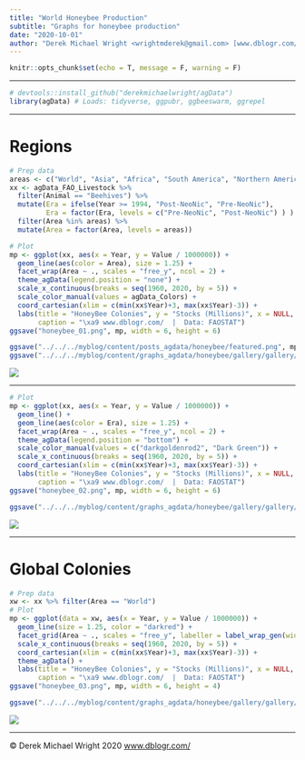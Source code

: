 ```yaml
---
title: "World Honeybee Production"
subtitle: "Graphs for honeybee production"
date: "2020-10-01"
author: "Derek Michael Wright <wrightmderek@gmail.com> [www.dblogr.com/](https://dblogr.com/) [-Image Gallery-](https://dblogr.com/graphs_agdata/honeybee/)"
---
```


```r
knitr::opts_chunk$set(echo = T, message = F, warning = F)
```

---

```r
# devtools::install_github("derekmichaelwright/agData")
library(agData) # Loads: tidyverse, ggpubr, ggbeeswarm, ggrepel
```

---

# Regions

```r
# Prep data
areas <- c("World", "Asia", "Africa", "South America", "Northern America", "Europe")
xx <- agData_FAO_Livestock %>% 
  filter(Animal == "Beehives") %>%
  mutate(Era = ifelse(Year >= 1994, "Post-NeoNic", "Pre-NeoNic"),
         Era = factor(Era, levels = c("Pre-NeoNic", "Post-NeoNic") ) ) %>%
  filter(Area %in% areas) %>% 
  mutate(Area = factor(Area, levels = areas))
```

```r
# Plot
mp <- ggplot(xx, aes(x = Year, y = Value / 1000000)) + 
  geom_line(aes(color = Area), size = 1.25) +
  facet_wrap(Area ~ ., scales = "free_y", ncol = 2) +
  theme_agData(legend.position = "none") +
  scale_x_continuous(breaks = seq(1960, 2020, by = 5)) + 
  scale_color_manual(values = agData_Colors) +
  coord_cartesian(xlim = c(min(xx$Year)+3, max(xx$Year)-3)) +
  labs(title = "HoneyBee Colonies", y = "Stocks (Millions)", x = NULL,
       caption = "\xa9 www.dblogr.com/  |  Data: FAOSTAT")
ggsave("honeybee_01.png", mp, width = 6, height = 6)
```

```r
ggsave("../../../myblog/content/posts_agdata/honeybee/featured.png", mp, width = 6, height = 6)
ggsave("../../../myblog/content/graphs_agdata/honeybee/gallery/gallery/honeybee_01.png", mp, width = 6, height = 6)
```

![](honeybee_01.png)

---

```r
# Plot
mp <- ggplot(xx, aes(x = Year, y = Value / 1000000)) + 
  geom_line() + 
  geom_line(aes(color = Era), size = 1.25) +
  facet_wrap(Area ~ ., scales = "free_y", ncol = 2) + 
  theme_agData(legend.position = "bottom") +
  scale_color_manual(values = c("darkgoldenrod2", "Dark Green")) +
  scale_x_continuous(breaks = seq(1960, 2020, by = 5)) + 
  coord_cartesian(xlim = c(min(xx$Year)+3, max(xx$Year)-3)) +
  labs(title = "HoneyBee Colonies", y = "Stocks (Millions)", x = NULL,
       caption = "\xa9 www.dblogr.com/  |  Data: FAOSTAT")
ggsave("honeybee_02.png", mp, width = 6, height = 6)
```

```r
ggsave("../../../myblog/content/graphs_agdata/honeybee/gallery/gallery/honeybee_02.png", mp, width = 6, height = 6)
```

![](honeybee_02.png)

---

# Global Colonies

```r
# Prep data
xw <- xx %>% filter(Area == "World")
# Plot
mp <- ggplot(data = xw, aes(x = Year, y = Value / 1000000)) + 
  geom_line(size = 1.25, color = "darkred") +
  facet_grid(Area ~ ., scales = "free_y", labeller = label_wrap_gen(width = 10)) + 
  scale_x_continuous(breaks = seq(1960, 2020, by = 5)) + 
  coord_cartesian(xlim = c(min(xx$Year)+3, max(xx$Year)-3)) +
  theme_agData() +
  labs(title = "HoneyBee Colonies", y = "Stocks (Millions)", x = NULL,
       caption = "\xa9 www.dblogr.com/  |  Data: FAOSTAT")
ggsave("honeybee_03.png", mp, width = 6, height = 4)
```

```r
ggsave("../../../myblog/content/graphs_agdata/honeybee/gallery/gallery/honeybee_03.png", mp, width = 6, height = 4)
```

![](honeybee_03.png)

---

&copy; Derek Michael Wright 2020 [www.dblogr.com/](https://dblogr.netlify.com/)
